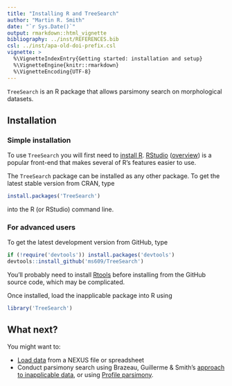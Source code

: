 ```yaml
---
title: "Installing R and TreeSearch"
author: "Martin R. Smith"
date: "`r Sys.Date()`"
output: rmarkdown::html_vignette
bibliography: ../inst/REFERENCES.bib
csl: ../inst/apa-old-doi-prefix.csl
vignette: >
  %\VignetteIndexEntry{Getting started: installation and setup}
  %\VignetteEngine{knitr::rmarkdown}
  %\VignetteEncoding{UTF-8}
---
```



`TreeSearch` is an R package that allows parsimony search on morphological datasets.

## Installation

### Simple installation

To use `TreeSearch` you will first need to [install R](https://CRAN.R-project.org/).  [RStudio](https://www.rstudio.com/) ([overview](https://dss.princeton.edu/training/RStudio101.pdf)) is a popular front-end that makes several of R's features easier to use.

The `TreeSearch` package can be installed as any other package. 
To get the latest stable version from CRAN, type
```r
install.packages('TreeSearch')
```
into the R (or RStudio) command line.

### For advanced users

To get the latest development version from GitHub, type
```r
if (!require('devtools')) install.packages('devtools')
devtools::install_github('ms609/TreeSearch')
```

You'll probably need to install [Rtools](https://cran.r-project.org/bin/windows/Rtools/) before 
installing from the GitHub source code, which may be complicated.  

Once installed, load the inapplicable package into R using
```r
library('TreeSearch')
```

## What next?

You might want to:

- [Load data](https://ms609/github.io/TreeTrunk/articles/load-data.html) from a NEXUS file or spreadsheet
- Conduct parsimony search using Brazeau, Guillerme & Smith's [approach to inapplicable data](inapplicable.html), or using [Profile parsimony](profile.html).
